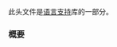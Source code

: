 {{cpp/header/title|initializer_list}}
{{cpp/header/navbar}}
此头文件是[[cpp/utility|语言支持]]库的一部分。

{{dsc begin}}
{{dsc h1|类}}
{{dsc inc | cpp/utility/dsc initializer_list}}
{{dsc h1|函数}}
{{dsc inc | cpp/utility/initializer_list/dsc begin2}}
{{dsc inc | cpp/utility/initializer_list/dsc end2}}
{{dsc end}}

===概要===
{{cpp/synopsis/initializer_list}}

{{langlinks|en|ja|ru}}